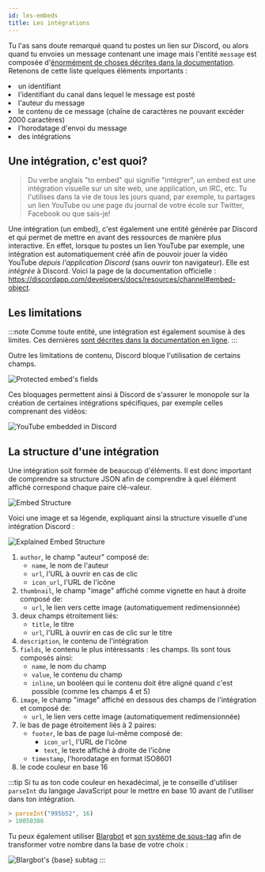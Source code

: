 ```yaml
---
id: les-embeds
title: Les intégrations
---
```


Tu l'as sans doute remarqué quand tu postes un lien sur Discord, ou alors quand tu envoies un message contenant une image mais l'entité `message` est composée d'[énormément de choses décrites dans la documentation](https://discordapp.com/developers/docs/resources/channel#message-object). Retenons de cette liste quelques éléments importants :

<RocketList>
  <li>un identifiant</li>
  <li>l'identifiant du canal dans lequel le message est posté</li>
  <li>l'auteur du message</li>
  <li>le contenu de ce message (chaîne de caractères ne pouvant excéder 2000 caractères)</li>
  <li>l'horodatage d'envoi du message</li>
  <li>des intégrations</li>
</RocketList>

## Une intégration, c'est quoi?
> Du verbe anglais "to embed" qui signifie "intégrer", un embed est une intégration visuelle sur un site web, une application, un IRC, etc. Tu l'utilises dans la vie de tous les jours quand, par exemple, tu partages un lien YouTube ou une page du journal de votre école sur Twitter, Facebook ou que sais-je!

Une intégration (un embed), c'est également une entité générée par Discord et qui permet de mettre en avant des ressources de manière plus interactive. En effet, lorsque tu postes un lien YouTube par exemple, une intégration est automatiquement créé afin de pouvoir jouer la vidéo YouTube *depuis l'application Discord* (sans ouvrir ton navigateur). Elle est _intégrée_ à Discord. Voici la page de la documentation officielle : https://discordapp.com/developers/docs/resources/channel#embed-object.

## Les limitations

:::note
Comme toute entité, une intégration est également soumise à des limites. Ces dernières [sont décrites dans la documentation en ligne](https://discordapp.com/developers/docs/resources/channel#embed-limits).
:::

Outre les limitations de contenu, Discord bloque l'utilisation de certains champs.

<Image src="https://images-ext-1.discordapp.net/external/7PBH4eRp1AItUJtYBvtDIbhZ7w9te_Z_aCTKOGN1BaI/https/i.imgur.com/5KeHUgW.png" alt="Protected embed's fields" />

Ces bloquages permettent ainsi à Discord de s'assurer le monopole sur la création de certaines intégrations spécifiques, par exemple celles comprenant des vidéos:

<Image src="https://cdn.discordapp.com/attachments/497053863707148302/497098013903159316/embed-properties2.png" alt="YouTube embedded in Discord" />

## La structure d'une intégration
Une intégration soit formée de beaucoup d'éléments. Il est donc important de comprendre sa structure JSON afin de comprendre à quel élément affiché correspond chaque paire clé-valeur.

<Image src="https://media.discordapp.net/attachments/497053863707148302/497098157839351808/embed-structure.png" alt="Embed Structure" />

Voici une image et sa légende, expliquant ainsi la structure visuelle d'une intégration Discord :

<Image src="https://media.discordapp.net/attachments/497053863707148302/497098326987243535/embed-full-structure.png" alt="Explained Embed Structure" />

<ol>
  <li>
    <span><Code>author</Code>, le champ "auteur" composé de:</span>
    <ul>
      <li><Code>name</Code>, le nom de l'auteur</li>
      <li><Code>url</Code>, l'URL à ouvrir en cas de clic</li>
      <li><Code>icon_url</Code>, l'URL de l'icône</li>
    </ul>
  </li>
  
  <li>
    <span><Code>thumbnail</Code>, le champ "image" affiché comme vignette en haut à droite composé de:</span>
    <ul>
      <li><Code>url</Code>, le lien vers cette image (automatiquement redimensionnée)</li>
    </ul>
  </li>

  <li>
    <span>deux champs étroitement liés:</span>
    <ul>
      <li><Code>title</Code>, le titre</li>
      <li><Code>url</Code>, l'URL à ouvrir en cas de clic sur le titre</li>
    </ul>
  </li>

  <li><Code>description</Code>, le contenu de l'intégration</li>

  <li>
    <span><Code>fields</Code>, le contenu le plus intéressants : les champs. Ils sont tous composés ainsi:</span>
    <ul>
      <li><Code>name</Code>, le nom du champ</li>
      <li><Code>value</Code>, le contenu du champ</li>
      <li><Code>inline</Code>, un booléen qui le contenu doit être aligné quand c'est possible (comme les champs 4 et 5)</li>
    </ul>
  </li>

  <li>
    <span><Code>image</Code>, le champ "image" affiché en dessous des champs de l'intégration et composé de:</span>
    <ul>
      <li><Code>url</Code>, le lien vers cette image (automatiquement redimensionnée)</li>
    </ul>
  </li>

  <li>
    <span>le bas de page étroitement liés à 2 paires:</span>
    <ul>
      <li>
        <span><Code>footer</Code>, le bas de page lui-même composé de:</span>
        <ul>
          <li><Code>icon_url</Code>, l'URL de l'icône</li>
          <li><Code>text</Code>, le texte affiché à droite de l'icône</li>
        </ul>
      </li>
      <li><Code>timestamp</Code>, l'horodatage en format ISO8601</li>
    </ul>
  </li>

  <li>le code couleur en base 16</li>
</ol>

:::tip
Si tu as ton code couleur en hexadécimal, je te conseille d'utiliser `parseInt` du langage JavaScript pour le mettre en base 10 avant de l'utiliser dans ton intégration.

```js
> parseInt("995b52", 16)
> 10050386
```

Tu peux également utiliser [Blargbot](https://blargbot.xyz) et [son système de sous-tag](https://blargbot.xyz/tags#base) afin de transformer votre nombre dans la base de votre choix :

<Image src="/img/base-math.png" alt="Blargbot's {base} subtag" />
:::
